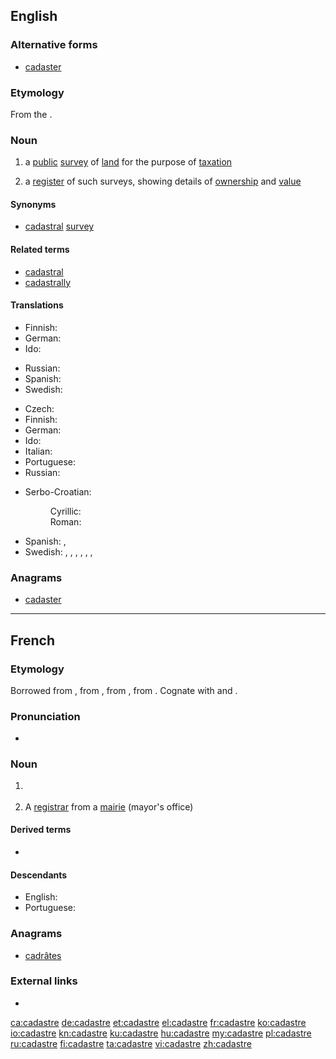 ==English==

{{wikipedia}}

===Alternative forms===
* [[cadaster]] {{qualifier|rare}}

===Etymology===
From the {{etyl|fr|en}} {{term|cadastre|lang=fr}}.

===Noun===
{{en-noun}}

# {{context|cartography|lang=en}} a [[public]] [[survey]] of [[land]] for the purpose of [[taxation]]
# a [[register]] of such surveys, showing details of [[ownership]] and [[value]]

====Synonyms====
* {{sense|public survey of land}} [[cadastral]] [[survey]]

====Related terms====
* [[cadastral]]
* [[cadastrally]]

====Translations====
{{trans-top|(cartography) a public survey of land}}
* Finnish: {{t|fi|kiinteistötoimitus}}
* German: {{t+|de|Kataster|n}}
* Ido: {{t+|io|kadastro}}
{{trans-mid}}
* Russian: {{t+|ru|када́стр|m}}
* Spanish: {{t+|es|catastro|m}}
* Swedish: {{t|sv|katastermätning|c}}
{{trans-bottom}}

{{trans-top|register}}
* Czech: {{t|cs|katastr|m}}
* Finnish: {{t|fi|kiinteistörekisteri}}
* German: {{t+|de|Katasteramt|n}}
* Ido: {{t+|io|kadastro}}
* Italian: {{t+|it|catasto|m}}
* Portuguese: {{t+|pt|cadastro}}
* Russian: {{t+|ru|када́стр|m}}
{{trans-mid}}
* Serbo-Croatian:
*: Cyrillic: {{t|sh|катастар|m|sc=Cyrl}}
*: Roman: {{t|sh|katastar|m}}
* Spanish: {{t+|es|catastro|m}}, {{t|es|registro de bienes raíces|m}}
* Swedish: {{t|sv|jordebok|c}}, {{t+|sv|matrikel|c}}, {{t|sv|kataster|c}}, {{t+|sv|mantalslängd|c}}, {{t|sv|fastighetsregister|n}}, {{t|sv|katasterkarta|c}}, {{t|sv|lantmäterikarta|c}}
{{trans-bottom}}

===Anagrams===
* [[cadaster#English|cadaster]]

----

==French==

===Etymology===
Borrowed from {{etyl|oc|fr}} {{m|oc|cathastre}}, from {{etyl|it|-}} {{m|it|catasto}}, from {{etyl|vec|-}} {{m|vec|catastico}}, from {{etyl|gkm|-}} {{m|gkm|κατάστιχον|tr=katástikhon}}. Cognate with {{etyl|it|-}} {{term|catastro|lang=it}} and {{etyl|es|-}} {{term|catastro|lang=es}}.

===Pronunciation===
* {{IPA|/ka.dastʁ/|lang=fr}}

===Noun===
{{fr-noun|m}}

# {{l|en|cadastre}} {{gloss|a register showing details of land ownership and value}}
# A [[registrar]] from a [[mairie]] (mayor's office)

====Derived terms====
* {{l|fr|cadastral}}

====Descendants====
* English: {{l|en|cadastre}}
* Portuguese: {{l|pt|cadastro}}

===Anagrams===
* [[cadrâtes#French|cadrâtes]]

===External links===
* {{R:TLFi}}

[[ca:cadastre]]
[[de:cadastre]]
[[et:cadastre]]
[[el:cadastre]]
[[fr:cadastre]]
[[ko:cadastre]]
[[io:cadastre]]
[[kn:cadastre]]
[[ku:cadastre]]
[[hu:cadastre]]
[[my:cadastre]]
[[pl:cadastre]]
[[ru:cadastre]]
[[fi:cadastre]]
[[ta:cadastre]]
[[vi:cadastre]]
[[zh:cadastre]]